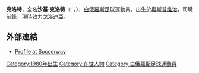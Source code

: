 {{Infobox football biography
| name= 沙基·克洛特
| fullname = Syarhey Krot
| image =
| birth_date = {{birth date and age|df=y|1980|6|27}}
| birth_place = [[奧西波維奇|奥斯普维治]]
| height = {{height|m=1.90}}
| currentclub = [[戈羅傑亞足球會|戈洛迪亞]] 
| clubnumber = 
| position = [[前鋒|前鋒]]
| youthyears1 =  
| youthclubs1 =  
| years1 =  1998–2001 
| years2 =  2001
| years3 =  2002–2004 
| years4 =  2004 
| years5 =  2005 
| years6 =  2005 
| years7 =  2006 
| years8 =  2007–2008 
| years9 =  2009 
| years10 = 2009–2010
| years11=  2011
| years12=  2011
| years13=  2011–2012
| years14=  2013
| years15=  2014–
| clubs1 =  {{tsl|en|FC Osipovichi||奥斯普维治}} 
| clubs2 =  [[鲍里索夫BATE足球俱乐部|巴迪]] 
| clubs3 =  {{tsl|en|FC Darida Minsk Raion||特莱达}} 
| clubs4 =  {{tsl|en|FC Smorgon||斯莫根}} 
| clubs5 =  {{tsl|en|FC SKVICH Minsk||明斯克火車頭}} 
| clubs6 =  [[索利戈爾斯克礦工足球俱樂部|萨克杜亚]] 
| clubs7 =  {{tsl|en|FC SKVICH Minsk||明斯克火車頭}} 
| clubs8 =  [[索利戈爾斯克礦工足球俱樂部|萨克杜亚]] 
| clubs9 =  {{tsl|en|FC Smorgon||斯莫根}} 
| clubs10 =  [[拿薩夫足球會|纳萨夫]] 
| clubs11 =  [[阿爾阿赫德體育會|阿尔阿赫德]]
| clubs12 =  {{tsl|en|FC SKVICH Minsk||斯科維治}} 
| clubs13 =  [[斯盧茨克足球會|斯盧茨克]] 
| clubs14 =  {{tsl|en|FC Smorgon||斯莫根}} 
| clubs15 =  [[戈羅傑亞足球會|戈洛迪亞]] 
| caps1 =  69  
| caps2 =  0
| caps3 =  37   
| caps4 =   7   
| caps5 =  18   
| caps6 =   8   
| caps7 =  30   
| caps8 =  19   
| caps9 =  9 
| caps10 =  33
| caps11 =  7
| caps12 =  5
| caps13 =  37
| caps14 =  25
| goals1 =  15  
| goals2 =  0
| goals3 =  4  
| goals4 =  1  
| goals5 =  4  
| goals6 =  1  
| goals7 =  5  
| goals8 =  3 
| goals9 =  1
| goals10 =  6
| goals11 =  2
| goals12 =  1
| goals13 =  17
| goals14 =  17
| nationalyears1 =  
| nationalteam1 =  
| nationalcaps1 =    
| nationalgoals1 = 
| manageryears1 =  
| managerclubs1 =  
| pcupdate = 7 January 2014
| ntupdate =
}}

'''克洛特'''，全名'''沙基·克洛特'''（{{lang-be|Сяргей Крот}}; {{lang-ru|Серге́й Крот}}，{{bd|1980年|6月27日}}），[[白俄羅斯|白俄羅斯]][[足球|足球]]運動員，出生於[[奧西波維奇|奥斯普维治]]，司職[[前鋒_(足球)|前鋒]]，現時效力[[戈羅傑亞足球會|戈洛迪亞]]。

==外部連結==
*[http://int.soccerway.com/players/sergei-krot/35230/ Profile at Soccerway] {{Wayback|url=http://int.soccerway.com/players/sergei-krot/35230/ |date=20140105015134 }}

{{DEFAULTSORT:Krot, Syarhey}}
[[Category:1980年出生|Category:1980年出生]]
[[Category:在世人物|Category:在世人物]]
[[Category:白俄羅斯足球運動員|Category:白俄羅斯足球運動員]]